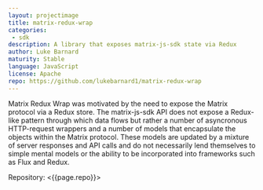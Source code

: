 ```yaml
---
layout: projectimage
title: matrix-redux-wrap
categories: 
 - sdk
description: A library that exposes matrix-js-sdk state via Redux
author: Luke Barnard
maturity: Stable
language: JavaScript
license: Apache
repo: https://github.com/lukebarnard1/matrix-redux-wrap
---
```


Matrix Redux Wrap was motivated by the need to expose the Matrix protocol via a Redux store. The matrix-js-sdk API does not expose a Redux-like pattern through which data flows but rather a number of asyncronous HTTP-request wrappers and a number of models that encapsulate the objects within the Matrix protocol. These models are updated by a mixture of server responses and API calls and do not necessarily lend themselves to simple mental models or the ability to be incorporated into frameworks such as Flux and Redux.

Repository: <{{page.repo}}>
